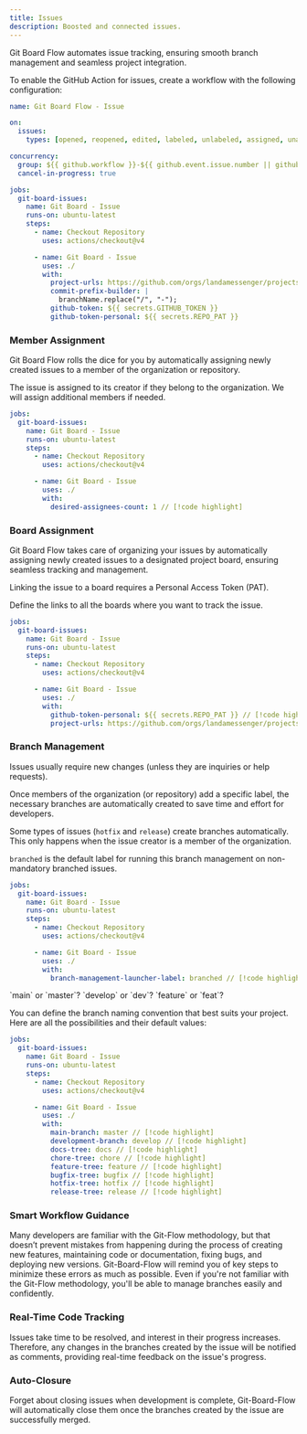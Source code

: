 ```yaml
---
title: Issues
description: Boosted and connected issues.
---
```


Git Board Flow automates issue tracking, ensuring smooth branch management and seamless project integration.  

To enable the GitHub Action for issues, create a workflow with the following configuration:  

```yml
name: Git Board Flow - Issue

on:
  issues:
    types: [opened, reopened, edited, labeled, unlabeled, assigned, unassigned]

concurrency:
  group: ${{ github.workflow }}-${{ github.event.issue.number || github.ref }}
  cancel-in-progress: true

jobs:
  git-board-issues:
    name: Git Board - Issue
    runs-on: ubuntu-latest
    steps:
      - name: Checkout Repository
        uses: actions/checkout@v4

      - name: Git Board - Issue
        uses: ./
        with:
          project-urls: https://github.com/orgs/landamessenger/projects/2
          commit-prefix-builder: |
            branchName.replace("/", "-");
          github-token: ${{ secrets.GITHUB_TOKEN }}
          github-token-personal: ${{ secrets.REPO_PAT }}
```

### Member Assignment

Git Board Flow rolls the dice for you by automatically assigning newly created issues to a member of the organization or repository.

<Card title="How many members do we assign?" icon="person-circle-exclamation">
  
  The issue is assigned to its creator if they belong to the organization. We will assign additional members if needed.

  ```yml
  jobs:
    git-board-issues:
      name: Git Board - Issue
      runs-on: ubuntu-latest
      steps:
        - name: Checkout Repository
          uses: actions/checkout@v4

        - name: Git Board - Issue
          uses: ./
          with:
            desired-assignees-count: 1 // [!code highlight]
  ```
</Card>

### Board Assignment

Git Board Flow takes care of organizing your issues by automatically assigning newly created issues to a designated project board, ensuring seamless tracking and management.

<Warning>Linking the issue to a board requires a Personal Access Token (PAT).</Warning>

<Card title="How many boards do you want to work with?" icon="table-columns">
  
  Define the links to all the boards where you want to track the issue.

  ```yml
  jobs:
    git-board-issues:
      name: Git Board - Issue
      runs-on: ubuntu-latest
      steps:
        - name: Checkout Repository
          uses: actions/checkout@v4

        - name: Git Board - Issue
          uses: ./
          with:
            github-token-personal: ${{ secrets.REPO_PAT }} // [!code highlight]
            project-urls: https://github.com/orgs/landamessenger/projects/1, https://github.com/orgs/landamessenger/projects/2 // [!code highlight]
  ```
</Card>

### Branch Management

Issues usually require new changes (unless they are inquiries or help requests).

Once members of the organization (or repository) add a specific label, the necessary branches are automatically created to save time and effort for developers.

Some types of issues (`hotfix` and `release`) create branches automatically. This only happens when the issue creator is a member of the organization.

<Card title="How to branch issues" icon="code-branch">
  
  `branched` is the default label for running this branch management on non-mandatory branched issues.

  ```yml
  jobs:
    git-board-issues:
      name: Git Board - Issue
      runs-on: ubuntu-latest
      steps:
        - name: Checkout Repository
          uses: actions/checkout@v4

        - name: Git Board - Issue
          uses: ./
          with:
            branch-management-launcher-label: branched // [!code highlight]
  ```
</Card>

<Card title="Naming convenions" icon="i-cursor">
  `main` or `master`? `develop` or `dev`? `feature` or `feat`?

  You can define the branch naming convention that best suits your project. Here are all the possibilities and their default values:

  ```yml
  jobs:
    git-board-issues:
      name: Git Board - Issue
      runs-on: ubuntu-latest
      steps:
        - name: Checkout Repository
          uses: actions/checkout@v4

        - name: Git Board - Issue
          uses: ./
          with:
            main-branch: master // [!code highlight]
            development-branch: develop // [!code highlight]
            docs-tree: docs // [!code highlight]
            chore-tree: chore // [!code highlight]
            feature-tree: feature // [!code highlight]
            bugfix-tree: bugfix // [!code highlight]
            hotfix-tree: hotfix // [!code highlight]
            release-tree: release // [!code highlight]
  ```
</Card>

### Smart Workflow Guidance

Many developers are familiar with the Git-Flow methodology, but that doesn’t prevent mistakes from happening during the process of creating new features, maintaining code or documentation, fixing bugs, and deploying new versions. Git-Board-Flow will remind you of key steps to minimize these errors as much as possible. Even if you're not familiar with the Git-Flow methodology, you'll be able to manage branches easily and confidently.

### Real-Time Code Tracking

Issues take time to be resolved, and interest in their progress increases. Therefore, any changes in the branches created by the issue will be notified as comments, providing real-time feedback on the issue's progress.

### Auto-Closure

Forget about closing issues when development is complete, Git-Board-Flow will automatically close them once the branches created by the issue are successfully merged.

